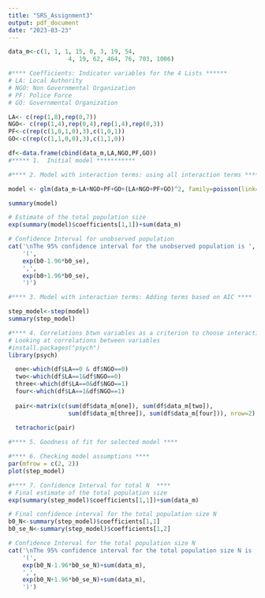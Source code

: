 ---
title: "SRS_Assignment3"
output: pdf_document
date: "2023-03-23"
---
```{r}



data_m<-c(1, 1, 1, 15, 0, 3, 19, 54, 
                 4, 19, 62, 464, 76, 703, 1006)

#**** Coefficients: Indicator variables for the 4 Lists ******
# LA: Local Authority
# NGO: Non Governmental Organization
# PF: Police Force
# GO: Governmental Organization

LA<- c(rep(1,8),rep(0,7))
NGO<- c(rep(1,4),rep(0,4),rep(1,4),rep(0,3))
PF<-c(rep(c(1,0,1,0),3),c(1,0,1))
GO<-c(rep(c(1,1,0,0),3),c(1,1,0))

df<-data.frame(cbind(data_m,LA,NGO,PF,GO))
#***** 1.  Initial model ***********

```


```{r}
#**** 2. Model with interaction terms: using all interaction terms *****

model <- glm(data_m~LA+NGO+PF+GO+(LA+NGO+PF+GO)^2, family=poisson(link="log"))

summary(model)

# Estimate of the total population size
exp(summary(model)$coefficients[1,1])+sum(data_m)

# Confidence Interval for unobserved population
cat('\nThe 95% confidence interval for the unobserved population is ',
    '(',
    exp(b0-1.96*b0_se),
    ',',
    exp(b0+1.96*b0_se),
    ')')

```

```{r}
#**** 3. Model with interaction terms: Adding terms based on AIC ****

step_model<-step(model)
summary(step_model)
```


```{r}
#**** 4. Correlations btwn variables as a criterion to choose interactions ****
# Looking at correlations between variables 
#install.packages("psych")
library(psych)

  one<-which(df$LA==0 & df$NGO==0)
  two<-which(df$LA==1&df$NGO==0)
  three<-which(df$LA==0&df$NGO==1)
  four<-which(df$LA==1&df$NGO==1)
  
  pair<-matrix(c(sum(df$data_m[one]), sum(df$data_m[two]), 
                 sum(df$data_m[three]), sum(df$data_m[four])), nrow=2)
  
  tetrachoric(pair)
```
```{r}
#**** 5. Goodness of fit for selected model ****
```


```{r}
#**** 6. Checking model assumptions ****
par(mfrow = c(2, 2))
plot(step_model)
```

```{r}
#**** 7. Confidence Interval for total N  ****
# Final estimate of the total population size
exp(summary(step_model)$coefficients[1,1])+sum(data_m)

# Final confidence interval for the total population size N
b0_N<-summary(step_model)$coefficients[1,1]
b0_se_N<-summary(step_model)$coefficients[1,2]

# Confidence Interval for the total population size N
cat('\nThe 95% confidence interval for the total population size N is ',
    '(',
    exp(b0_N-1.96*b0_se_N)+sum(data_m),
    ',',
    exp(b0_N+1.96*b0_se_N)+sum(data_m),
    ')')

```
